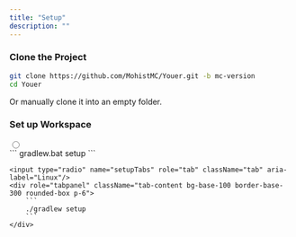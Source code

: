 ```yaml
---
title: "Setup"
description: ""
---
```


### Clone the Project

```bash
git clone https://github.com/MohistMC/Youer.git -b mc-version
cd Youer
```

Or manually clone it into an empty folder.

### Set up Workspace

<div role="tablist" className="tabs tabs-lifted my-6">
    <input type="radio" name="setupTabs" role="tab" className="tab" aria-label="Windows" defaultChecked/>
    <div role="tabpanel" className="tab-content bg-base-100 border-base-300 rounded-box p-6">
        ```
        gradlew.bat setup
        ```
    </div>

    <input type="radio" name="setupTabs" role="tab" className="tab" aria-label="Linux"/>
    <div role="tabpanel" className="tab-content bg-base-100 border-base-300 rounded-box p-6">
        ```
        ./gradlew setup
        ```
    </div>
</div>
